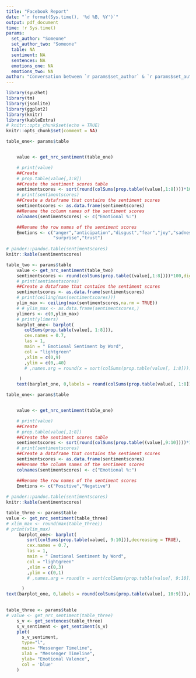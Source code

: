 ```yaml
---
title: "Facebook Report"
date: "`r format(Sys.time(), '%d %B, %Y')`"
output: pdf_document
time: !r Sys.time()
params:
  set_author: "Someone"
  set_author_two: "Someone"
  table: NA
  sentiment: NA
  sentences: NA
  emotions_one: NA
  emotions_two: NA
author: "Conversation between `r params$set_author` & `r params$set_author_two`"
---
```


```r
library(syuzhet)
library(tm)
library(jsonlite)
library(ggplot2)
library(knitr)
library(kableExtra)
# knitr::opts_chunk$set(echo = TRUE)
knitr::opts_chunk$set(comment = NA)
```

\begin{center}
Facebook Analysis Report
\end{center}

```r
table_one<- params$table


    value <- get_nrc_sentiment(table_one)

    # print(value)
    ##Create
    # prop.table(value[,1:8])
    ##Create the sentiment scores table
    sentimentscores <- sort(round(colSums(prop.table((value[,1:8])))*100,digits = 2),decreasing = TRUE)
    # print(sentimentscores)
    ##Create a dataframe that contains the sentiment scores
    sentimentscores <- as.data.frame(sentimentscores)
    ##Rename the column names of the sentiment scores
    colnames(sentimentscores) <- c("Emotional %:")

    ##Rename the row names of the sentiment scores
    Emotions <- c("anger","anticipation","disgust","fear","joy","sadness",
                  "surprise","trust")
    
# pander::pandoc.table(sentimentscores)
knitr::kable(sentimentscores)

```



```r
table_two <- params$table
    value <- get_nrc_sentiment(table_two)
    sentimentscores <- round(colSums(prop.table((value[,1:8])))*100,digits = 2)
    # print(sentimentscores)
    ##Create a dataframe that contains the sentiment scores
    sentimentscores <- as.data.frame(sentimentscores)
    # print(ceiling(max(sentimentscores)))
    ylim_max <- ceiling(max(sentimentscores,na.rm = TRUE))
    # # ylim_max <- as.data.frame(sentimentscores,)
    ylimers <- c(0,ylim_max)
    # print(ylimers)
    barplot_one<- barplot(
       colSums(prop.table(value[, 1:8])),
       cex.names = 0.7,
       las = 1,
       main = " Emotional Sentiment by Word",
       col = "lightgreen"
       ,xlim = c(0,9)
       ,ylim = c(0,.40)
       # ,names.arg = round(x = sort(colSums(prop.table(value[, 1:8]))),digits = 2)

     )
    text(barplot_one, 0,labels = round(colSums(prop.table(value[, 1:8])),digits = 2),cex=1,pos=3)

```

\newpage

```r
table_one<- params$table


    value <- get_nrc_sentiment(table_one)

    # print(value)
    ##Create
    # prop.table(value[,1:8])
    ##Create the sentiment scores table
    sentimentscores <- sort(round(colSums(prop.table((value[,9:10])))*100,digits = 2),decreasing = TRUE)
    # print(sentimentscores)
    ##Create a dataframe that contains the sentiment scores
    sentimentscores <- as.data.frame(sentimentscores)
    ##Rename the column names of the sentiment scores
    colnames(sentimentscores) <- c("Emotional %:")

    ##Rename the row names of the sentiment scores
    Emotions <- c("Positive","Negative")
    
# pander::pandoc.table(sentimentscores)
knitr::kable(sentimentscores)
```



```r
table_three <- params$table
value <- get_nrc_sentiment(table_three)
# xlim_max <- round(max(table_three))
# print(xlim_max)
     barplot_one<- barplot(
        sort(colSums(prop.table(value[, 9:10])),decreasing = TRUE),
        cex.names = 0.7,
        las = 1,
        main = " Emotional Sentiment by Word",
        col = "lightgreen"
        ,xlim = c(0,3)
        ,ylim = c(0,1)
        # ,names.arg = round(x = sort(colSums(prop.table(value[, 9:10]))),digits = 2)

      )
text(barplot_one, 0,labels = round(colSums(prop.table(value[, 10:9])),digits = 2),cex=1,pos=3)
    
```




```r
table_three <- params$table
# value <- get_nrc_sentiment(table_three)
    s_v <- get_sentences(table_three)
    s_v_sentiment <- get_sentiment(s_v)
    plot(
      s_v_sentiment, 
      type="l", 
      main= "Messenger Timeline",
      xlab = "Messenger Timeline", 
      ylab= "Emotional Valence",
      col = 'blue'
    )
```

